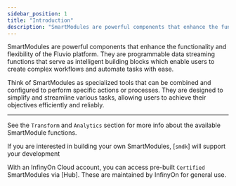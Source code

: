 ```yaml
---
sidebar_position: 1
title: "Introduction"
description: "SmartModules are powerful components that enhance the functionality and flexibility of the Fluvio platform"
---
```


SmartModules are powerful components that enhance the functionality and flexibility of the Fluvio platform. They are programmable data streaming functions that serve as intelligent building blocks which enable users to create complex workflows and automate tasks with ease.

Think of SmartModules as specialized tools that can be combined and configured to perform specific actions or processes. They are designed to simplify and streamline various tasks, allowing users to achieve their objectives efficiently and reliably.

---

See the `Transform` and `Analytics` section for more info about the available SmartModule functions.

If you are interested in building your own SmartModules, [`smdk`] will support your development

With an InfinyOn Cloud account, you can access pre-built `Certified` SmartModules via [Hub]. These are maintained by InfinyOn for general use.
